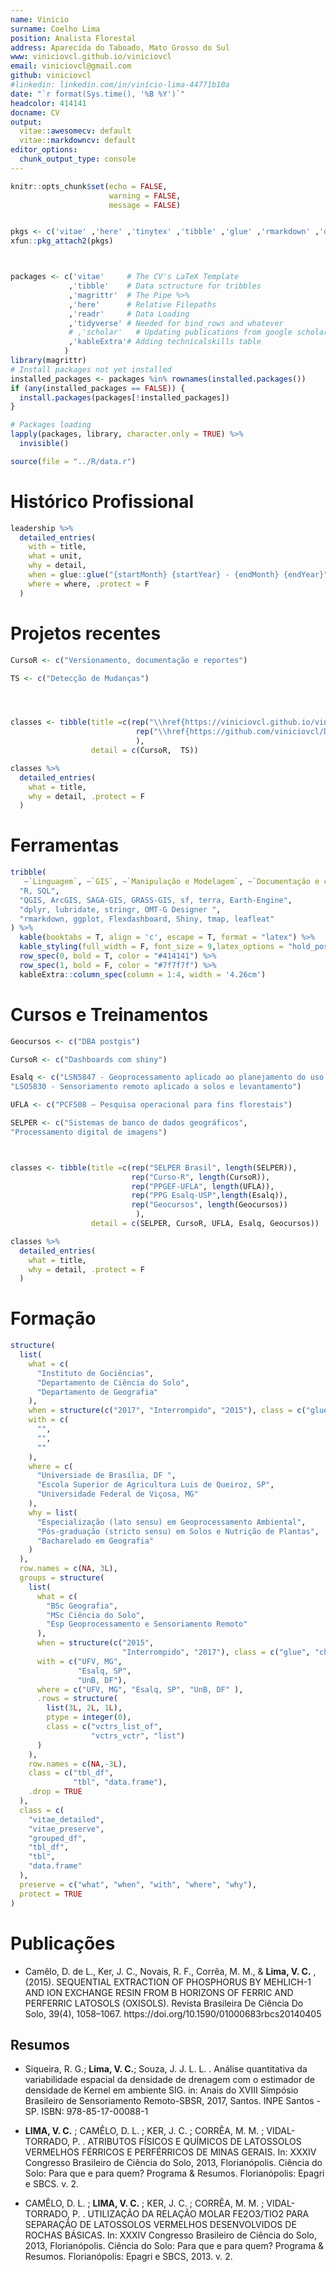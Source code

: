 ```yaml
---
name: Vinicio
surname: Coelho Lima
position: Analista Florestal
address: Aparecida do Taboado, Mato Grosso do Sul
www: viniciovcl.github.io/viniciovcl
email: viniciovcl@gmail.com
github: viniciovcl
#linkedin: linkedin.com/in/vinício-lima-44771b10a
date: "`r format(Sys.time(), '%B %Y')`"
headcolor: 414141
docname: CV
output:
  vitae::awesomecv: default
  vitae::markdowncv: default
editor_options:
  chunk_output_type: console
---
```


```r
knitr::opts_chunk$set(echo = FALSE,
                      warning = FALSE,
                      message = FALSE)


pkgs <- c('vitae' ,'here' ,'tinytex' ,'tibble' ,'glue' ,'rmarkdown' ,'dplyr', 'readr' ,'yaml')
xfun::pkg_attach2(pkgs)



packages <- c('vitae'     # The CV's LaTeX Template
             ,'tibble'    # Data sctructure for tribbles
             ,'magrittr'  # The Pipe %>%
             ,'here'      # Relative Filepaths
             ,'readr'     # Data Loading
             ,'tidyverse' # Needed for bind_rows and whatever
             # ,'scholar'   # Updating publications from google scholar
             ,'kableExtra'# Adding technicalskills table
            )
library(magrittr)
# Install packages not yet installed
installed_packages <- packages %in% rownames(installed.packages())
if (any(installed_packages == FALSE)) {
  install.packages(packages[!installed_packages])
}

# Packages loading
lapply(packages, library, character.only = TRUE) %>%
  invisible()

source(file = "../R/data.r")

```


# Histórico Profissional


```r

leadership %>%
  detailed_entries(
    with = title,
    what = unit,
    why = detail,
    when = glue::glue("{startMonth} {startYear} - {endMonth} {endYear}",.na = ""),
    where = where, .protect = F
  )

```




# Projetos recentes


```r


CursoR <- c("Versionamento, documentação e reportes")

TS <- c("Detecção de Mudanças")




classes <- tibble(title =c(rep("\\href{https://viniciovcl.github.io/viniciovcl/post/}{\\color{black}{Relatórios reprodutíveis}}", length(CursoR)),
                            rep("\\href{https://github.com/viniciovcl/Data-cube-raster/}{\\color{black}{Análise de imagens de satélite}}",length(TS))
                            ),
                  detail = c(CursoR,  TS))

classes %>%
  detailed_entries(
    what = title,
    why = detail, .protect = F
  )
```



# Ferramentas

<!-- \noindent\makebox[\linewidth]{\rule{\textwidth}{0.4pt}} -->

<!-- \par\noindent\nobreak\vspace{-30pt}\rule{\textwidth}{1pt} -->

```r
tribble(
   ~`Linguagem`, ~`GIS`, ~`Manipulação e Modelagem`, ~`Documentação e comunicação`,
  "R, SQL",
  "QGIS, ArcGIS, SAGA-GIS, GRASS-GIS, sf, terra, Earth-Engine",
  "dplyr, lubridate, stringr, OMT-G Designer ",
  "rmarkdown, ggplot, Flexdashboard, Shiny, tmap, leafleat"
) %>%
  kable(booktabs = T, align = 'c', escape = T, format = "latex") %>%
  kable_styling(full_width = F, font_size = 9,latex_options = "hold_position") %>% 
  row_spec(0, bold = T, color = "#414141") %>% 
  row_spec(1, bold = F, color = "#7f7f7f") %>% 
  kableExtra::column_spec(column = 1:4, width = '4.26cm')
```

<!-- \smallskip -->



# Cursos e Treinamentos


```r

Geocursos <- c("DBA postgis")

CursoR <- c("Dashboards com shiny")

Esalq <- c("LSN5847 - Geoprocessamento aplicado ao planejamento do uso da terra",
"LSO5830 - Sensoriamento remoto aplicado a solos e levantamento")

UFLA <- c("PCF508 – Pesquisa operacional para fins florestais")

SELPER <- c("Sistemas de banco de dados geográficos",
"Processamento digital de imagens")



classes <- tibble(title =c(rep("SELPER Brasil", length(SELPER)),
                           rep("Curso-R", length(CursoR)),
                           rep("PPGEF-UFLA", length(UFLA)), 
                           rep("PPG Esalq-USP",length(Esalq)),
                           rep("Geocursos", length(Geocursos)) 
                            ),
                  detail = c(SELPER, CursoR, UFLA, Esalq, Geocursos))

classes %>%
  detailed_entries(
    what = title,
    why = detail, .protect = F
  )
```



# Formação

```r
structure(
  list(
    what = c(
      "Instituto de Gociências",
      "Departamento de Ciência do Solo",
      "Departamento de Geografia"
    ),
    when = structure(c("2017", "Interrompido", "2015"), class = c("glue", "character")),
    with = c(
      "",
      "",
      ""
    ),
    where = c(
      "Universiade de Brasília, DF ",
      "Escola Superior de Agricultura Luis de Queiroz, SP",
      "Universidade Federal de Viçosa, MG"
    ),
    why = list(
      "Especialização (lato sensu) em Geoprocessamento Ambiental",
      "Pós-graduação (stricto sensu) em Solos e Nutrição de Plantas",
      "Bacharelado em Geografia"
    )
  ),
  row.names = c(NA, 3L),
  groups = structure(
    list(
      what = c(
        "BSc Geografia",
        "MSc Ciência do Solo",
        "Esp Geoprocessamento e Sensoriamento Remoto"
      ),
      when = structure(c("2015",
                         "Interrompido", "2017"), class = c("glue", "character")),
      with = c("UFV, MG",
               "Esalq, SP",
               "UnB, DF"),
      where = c("UFV, MG", "Esalq, SP", "UnB, DF" ),
      .rows = structure(
        list(3L, 2L, 1L),
        ptype = integer(0),
        class = c("vctrs_list_of",
                  "vctrs_vctr", "list")
      )
    ),
    row.names = c(NA,-3L),
    class = c("tbl_df",
              "tbl", "data.frame"),
    .drop = TRUE
  ),
  class = c(
    "vitae_detailed",
    "vitae_preserve",
    "grouped_df",
    "tbl_df",
    "tbl",
    "data.frame"
  ),
  preserve = c("what", "when", "with", "where", "why"),
  protect = TRUE
)

```


# Publicações

- Camêlo, D. de L., Ker, J. C., Novais, R. F., Corrêa, M. M., & **Lima, V. C.** , (2015). SEQUENTIAL EXTRACTION OF PHOSPHORUS BY MEHLICH-1 AND ION EXCHANGE RESIN FROM B HORIZONS OF FERRIC AND PERFERRIC LATOSOLS (OXISOLS). Revista Brasileira De Ciência Do Solo, 39(4), 1058–1067. https://doi.org/10.1590/01000683rbcs20140405

## Resumos

- Siqueira, R. G.; **Lima, V. C.**; Souza, J. J. L. L. . Análise quantitativa da variabilidade espacial da densidade de drenagem com o estimador de densidade de Kernel em ambiente SIG. in: Anais do XVIII Simpósio Brasileiro de Sensoriamento Remoto-SBSR, 2017, Santos. INPE Santos - SP. ISBN: 978-85-17-00088-1

- **LIMA, V. C.** ; CAMÊLO, D. L. ; KER, J. C. ; CORRÊA, M. M. ; VIDAL-TORRADO, P. . ATRIBUTOS FÍSICOS E QUÍMICOS DE LATOSSOLOS VERMELHOS FÉRRICOS E PERFÉRRICOS DE MINAS GERAIS. In: XXXIV Congresso Brasileiro de Ciência do Solo, 2013, Florianópolis. Ciência do Solo: Para que e para quem? Programa & Resumos. Florianópolis: Epagri e SBCS. v. 2. 


- CAMÊLO, D. L. ; **LIMA, V. C.** ; KER, J. C. ; CORRÊA, M. M. ; VIDAL-TORRADO, P. . UTILIZAÇÃO DA RELAÇÃO MOLAR FE2O3/TIO2 PARA SEPARAÇÃO DE LATOSSOLOS VERMELHOS DESENVOLVIDOS DE ROCHAS BÁSICAS. In: XXXIV Congresso Brasileiro de Ciência do Solo, 2013, Florianópolis. Ciência do Solo: Para que e para quem? Programa & Resumos. Florianópolis: Epagri e SBCS, 2013. v. 2. 
 
